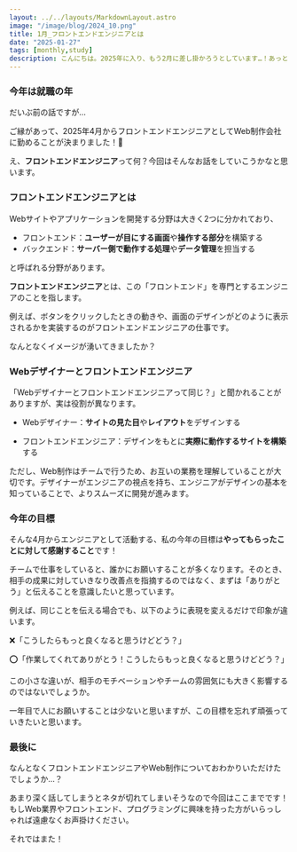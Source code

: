 ```yaml
---
layout: ../../layouts/MarkdownLayout.astro
image: "/image/blog/2024_10.png"
title: 1月_フロントエンドエンジニアとは
date: "2025-01-27"
tags: [monthly,study]
description: こんにちは。2025年に入り、もう2月に差し掛かろうとしています…！あっという間ですね…。今年がどんな年になるか楽しみです！まだまだ寒い時期が続いております。風邪には気を付けてお過ごしください。
---
```


### 今年は就職の年

だいぶ前の話ですが…

ご縁があって、2025年4月からフロントエンドエンジニアとしてWeb制作会社に勤めることが決まりました！👏

え、**フロントエンドエンジニア**って何？今回はそんなお話をしていこうかなと思います。

### フロントエンドエンジニアとは

Webサイトやアプリケーションを開発する分野は大きく2つに分かれており、

- フロントエンド：**ユーザーが目にする画面**や**操作する部分**を構築する
- バックエンド：**サーバー側で動作する処理**や**データ管理**を担当する

と呼ばれる分野があります。

**フロントエンドエンジニア**とは、この「フロントエンド」を専門とするエンジニアのことを指します。

例えば、ボタンをクリックしたときの動きや、画面のデザインがどのように表示されるかを実装するのがフロントエンドエンジニアの仕事です。

なんとなくイメージが湧いてきましたか？

### Webデザイナーとフロントエンドエンジニア

「Webデザイナーとフロントエンドエンジニアって同じ？」と聞かれることがありますが、実は役割が異なります。

- Webデザイナー：**サイトの見た目**や**レイアウト**をデザインする

- フロントエンドエンジニア：デザインをもとに**実際に動作するサイトを構築**する

ただし、Web制作はチームで行うため、お互いの業務を理解していることが大切です。デザイナーがエンジニアの視点を持ち、エンジニアがデザインの基本を知っていることで、よりスムーズに開発が進みます。

### 今年の目標

そんな4月からエンジニアとして活動する、私の今年の目標は**やってもらったことに対して感謝すること**です！

チームで仕事をしていると、誰かにお願いすることが多くなります。そのとき、相手の成果に対していきなり改善点を指摘するのではなく、まずは「ありがとう」と伝えることを意識したいと思っています。

例えば、同じことを伝える場合でも、以下のように表現を変えるだけで印象が違います。

❌「こうしたらもっと良くなると思うけどどう？」

⭕️「作業してくれてありがとう！こうしたらもっと良くなると思うけどどう？」

この小さな違いが、相手のモチベーションやチームの雰囲気にも大きく影響するのではないでしょうか。

一年目で人にお願いすることは少ないと思いますが、この目標を忘れず頑張っていきたいと思います。


### 最後に

なんとなくフロントエンドエンジニアやWeb制作についておわかりいただけたでしょうか…？

あまり深く話してしまうとネタが切れてしまいそうなので今回はここまでです！もしWeb業界やフロントエンド、プログラミングに興味を持った方がいらっしゃれば遠慮なくお声掛けください。

それではまた！